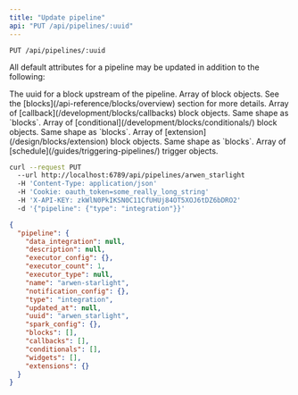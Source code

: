 ```yaml
---
title: "Update pipeline"
api: "PUT /api/pipelines/:uuid"
---
```

`PUT /api/pipelines/:uuid`

All default attributes for a pipeline may be updated in addition to the following:

<ParamField query="add_upstream_for_block_uuid" type="string">
  The uuid for a block upstream of the pipeline.
</ParamField>

<ResponseField name="blocks" type="array of objects">
  Array of block objects. See the [blocks](/api-reference/blocks/overview) section for more details.
</ResponseField>

<ParamField query="callbacks" type="array of objects">
  Array of [callback](/development/blocks/callbacks) block objects. Same shape as `blocks`.
</ParamField>

<ParamField query="conditionals" type="array of objects">
  Array of [conditional](/development/blocks/conditionals/) block objects. Same shape as `blocks`.
</ParamField>

<ParamField query="extensions" type="array of objects">
  Array of [extension](/design/blocks/extension) block objects. Same shape as `blocks`.
</ParamField>

<ParamField query="schedules" type="array of objects">
  Array of [schedule](/guides/triggering-pipelines/) trigger objects.
</ParamField>

<RequestExample>

```bash Request
curl --request PUT 
  --url http://localhost:6789/api/pipelines/arwen_starlight
  -H 'Content-Type: application/json' 
  -H 'Cookie: oauth_token=some_really_long_string'
  -H 'X-API-KEY: zkWlN0PkIKSN0C11CfUHUj84OT5XOJ6tDZ6bDRO2'
  -d '{"pipeline": {"type": "integration"}}'
```

</RequestExample>
<ResponseExample>

```json Response
{
  "pipeline": {
    "data_integration": null,
    "description": null,
    "executor_config": {},
    "executor_count": 1,
    "executor_type": null,
    "name": "arwen-starlight",
    "notification_config": {},
    "type": "integration",
    "updated_at": null,
    "uuid": "arwen_starlight",
    "spark_config": {},
    "blocks": [],
    "callbacks": [],
    "conditionals": [],
    "widgets": [],
    "extensions": {}
  }
}
```

</ResponseExample>

